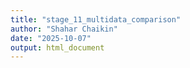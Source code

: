 ```yaml
---
title: "stage_11_multidata_comparison"
author: "Shahar Chaikin"
date: "2025-10-07"
output: html_document
---
```

